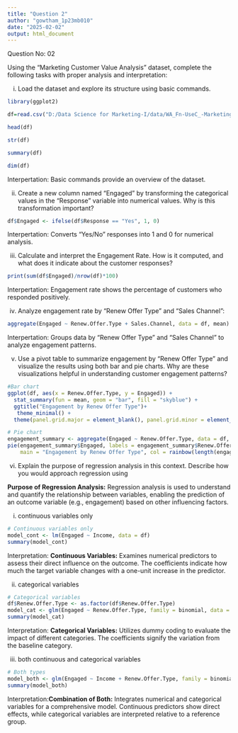 ---
title: "Question 2"
author: "gowtham_1p23mb010"
date: "2025-02-02"
output: html_document
--- 
 Question No: 02
 
Using the "Marketing Customer Value Analysis" dataset, complete the following tasks with proper analysis and interpretation: 
 
 
i.	Load the dataset and explore its structure using basic commands.

```{r}
library(ggplot2)
```

```{r}
df=read.csv("D:/Data Science for Marketing-I/data/WA_Fn-UseC_-Marketing-Customer-Value-Analysis.csv")
```
```{r}
head(df)
```

```{r}
str(df)
```

```{r}
summary(df)
```

```{r}
dim(df)
```
Interpertation: Basic commands provide an overview of the dataset.

ii.	Create a new column named "Engaged" by transforming the categorical values in the "Response" variable into numerical values. Why is this transformation important?


```{r}
df$Engaged <- ifelse(df$Response == "Yes", 1, 0)

```

Interpertation: Converts "Yes/No" responses into 1 and 0 for numerical analysis.

iii.	Calculate and interpret the Engagement Rate. How is it computed, and what does it indicate about the customer responses?

```{r}
print(sum(df$Engaged)/nrow(df)*100)
```
Interpertation: Engagement rate shows the percentage of customers who responded positively.

iv.	Analyze engagement rate by "Renew Offer Type" and "Sales Channel":

```{r}
aggregate(Engaged ~ Renew.Offer.Type + Sales.Channel, data = df, mean)
```

Interpertation: Groups data by "Renew Offer Type" and "Sales Channel" to analyze engagement patterns.


v.	Use a pivot table to summarize engagement by "Renew Offer Type" and visualize the results using both bar and pie charts. Why are these visualizations helpful in understanding customer engagement patterns? 

```{r}
#Bar chart
ggplot(df, aes(x = Renew.Offer.Type, y = Engaged)) +
  stat_summary(fun = mean, geom = "bar", fill = "skyblue") +
  ggtitle("Engagement by Renew Offer Type")+
   theme_minimal() + 
  theme(panel.grid.major = element_blank(), panel.grid.minor = element_blank())
```

```{r}
# Pie chart
engagement_summary <- aggregate(Engaged ~ Renew.Offer.Type, data = df, mean)
pie(engagement_summary$Engaged, labels = engagement_summary$Renew.Offer.Type, 
    main = "Engagement by Renew Offer Type", col = rainbow(length(engagement_summary$Engaged)))
```

 vi.	Explain the purpose of regression analysis in this context. Describe how you would approach regression using
 
 
**Purpose of Regression Analysis:** 
Regression analysis is used to understand and quantify the relationship between variables, enabling the prediction of an outcome variable (e.g., engagement) based on other influencing factors.
 
(i) continuous variables only

```{r}
# Continuous variables only
model_cont <- lm(Engaged ~ Income, data = df)
summary(model_cont)
```

Interpretation:
       **Continuous Variables:** Examines numerical predictors to assess their direct influence on the outcome. The coefficients indicate how much the target variable changes with a one-unit increase in the predictor. 

 (ii) categorical variables
 
```{r}
# Categorical variables
df$Renew.Offer.Type <- as.factor(df$Renew.Offer.Type)
model_cat <- glm(Engaged ~ Renew.Offer.Type, family = binomial, data = df)
summary(model_cat)
```
Interpretation: **Categorical Variables:** Utilizes dummy coding to evaluate the impact of different categories. The coefficients signify the variation from the baseline category.  


(iii) both continuous and categorical variables

```{r}
# Both types
model_both <- glm(Engaged ~ Income + Renew.Offer.Type, family = binomial, data = df)
summary(model_both)
```

Interpretation:**Combination of Both:** Integrates numerical and categorical variables for a comprehensive model. Continuous predictors show direct effects, while categorical variables are interpreted relative to a reference group.
























